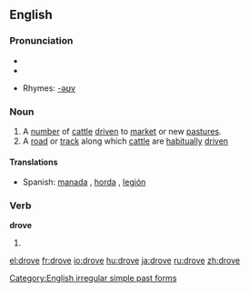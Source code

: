 ==English==

===Pronunciation===
* {{IPA|/'drɔʊf/}}
*{{audio|en-us-drove.ogg|Audio (US)}}


*Rhymes: [[Rhymes:English:-əʊv|-əʊv]]

===Noun===
{{en-noun}}

# A [[number]] of [[cattle]] [[drive]]n to [[market]] or new [[pasture]]s.
# A [[road]] or [[track]] along which [[cattle]] are [[habitually]] [[drive]]n

====Translations====
*Spanish: [[manada]] {{f}}, [[horda]] {{f}}, [[legión]] {{f}}

===Verb===
'''drove'''

# {{simple past of|[[drive]]}}

[[Category:English irregular simple past forms]]

[[el:drove]]
[[fr:drove]]
[[io:drove]]
[[hu:drove]]
[[ja:drove]]
[[ru:drove]]
[[zh:drove]]